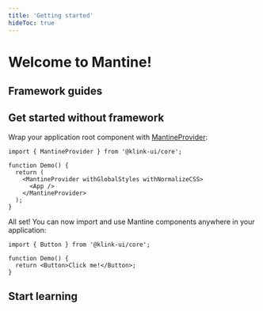 ```yaml
---
title: 'Getting started'
hideToc: true
---
```



# Welcome to Mantine!

## Framework guides

<FrameworksControls />

## Get started without framework

<PackagesInstallation />

Wrap your application root component with [MantineProvider](/theming/klink-ui-provider/):

```tsx
import { MantineProvider } from '@klink-ui/core';

function Demo() {
  return (
    <MantineProvider withGlobalStyles withNormalizeCSS>
      <App />
    </MantineProvider>
  );
}
```

All set! You can now import and use Mantine components anywhere in your application:

```tsx
import { Button } from '@klink-ui/core';

function Demo() {
  return <Button>Click me!</Button>;
}
```

## Start learning

<NextSteps />
